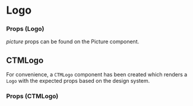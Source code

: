 
<Meta title="Components/Logo" component={Logo} />

# Logo

<Preview>
  <Story name="logo">
    <Logo
      size="large"
      link="https://www.comparethemarket.com.au"
      picture={{
        src: CTMLogoMobile,
        srcsets: [
          {
            srcset: CTMLogoMobile,
            media: `(max-width: ${screens.xs}`,
          },
          {
            srcset: CTMLogoStacked,
            media: `(max-width: ${screens.lg}`,
          },
          {
            srcset: CTMLogoInline,
          }
        ],
      }}
   />
  </Story>
</Preview>

### Props (Logo)

*picture* props can be found on the <LinkTo kind="components-picture--picture">Picture</LinkTo> component.

<Props of={Logo} />

## CTMLogo

For convenience, a `CTMLogo` component has been created which renders a `Logo` with the expected props based on the
design system.

### Props (CTMLogo)

<Props of={CTMLogo} />
